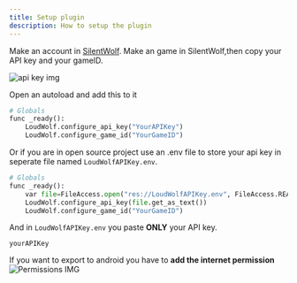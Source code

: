 ```yaml
---
title: Setup plugin
description: How to setup the plugin
---
```


Make an account in [SilentWolf](https://silentwolf.com/auth).
Make an game in SilentWolf,then copy your API key and your gameID.

![api key img](/img/SilentWolfAPIKey.png)

Open an autoload and add this to it

```python
# Globals
func _ready():
    LoudWolf.configure_api_key("YourAPIKey")
    LoudWolf.configure_game_id("YourGameID")
```

Or if you are in open source project use an .env file to store your api key in seperate file named `LoudWolfAPIKey.env`.

```python
# Globals
func _ready():
    var file=FileAccess.open("res://LoudWolfAPIKey.env", FileAccess.READ)
    LoudWolf.configure_api_key(file.get_as_text())
    LoudWolf.configure_game_id("YourGameID")
```

And in `LoudWolfAPIKey.env` you paste **ONLY** your API key.
```
yourAPIKey
```

If you want to export to android you have to **add the internet permission**
![Permissions IMG](/img/Android_export_permissions.png)
